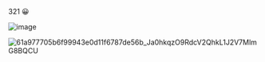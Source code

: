 
321 😀


![image](https://user-images.githubusercontent.com/26183306/156936518-3ab46084-76a5-4556-aa85-726babf612ea.png)

![61a977705b6f99943e0d11f6787de56b_Ja0hkqzO9RdcV2QhkL1J2V7MlmG8BQCU](https://user-images.githubusercontent.com/26183306/156936736-0e666d71-c3d0-40d1-b954-133a1e86e00d.gif)
